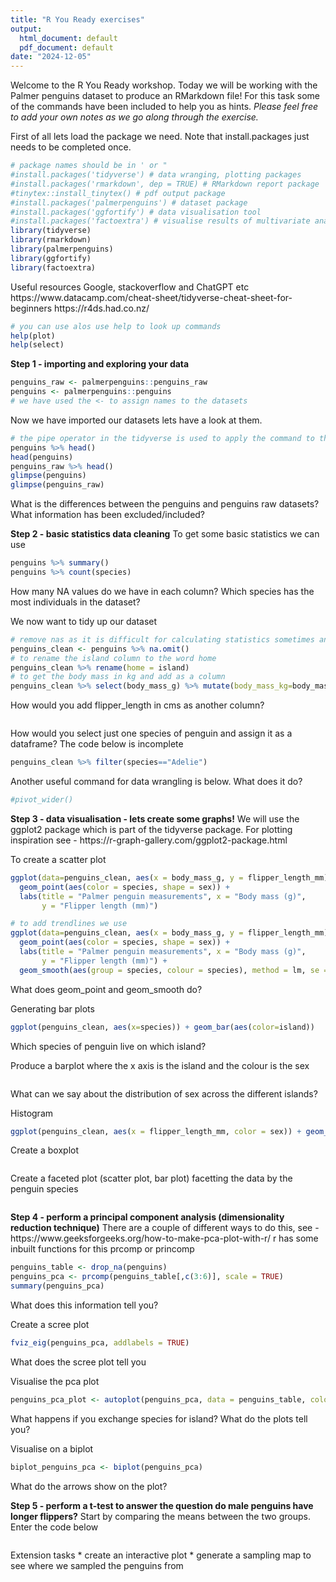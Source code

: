 ```yaml
---
title: "R You Ready exercises"
output:
  html_document: default
  pdf_document: default
date: "2024-12-05"
---
```

Welcome to the R You Ready workshop.
Today we will be working with the Palmer penguins dataset to produce an RMarkdown file!
For this task some of the commands have been included to help you as hints.
*Please feel free to add your own notes as we go along through the exercise.*

First of all lets load the package we need. Note that install.packages just needs to be completed once.
```r
# package names should be in ' or "
#install.packages('tidyverse') # data wranging, plotting packages 
#install.packages('rmarkdown', dep = TRUE) # RMarkdown report package
#tinytex::install_tinytex() # pdf output package
#install.packages('palmerpenguins') # dataset package
#install.packages('ggfortify') # data visualisation tool
#install.packages('factoextra') # visualise results of multivariate analyses
library(tidyverse)
library(rmarkdown)
library(palmerpenguins)
library(ggfortify)
library(factoextra)
```


Useful resources
Google, stackoverflow and ChatGPT etc
https://www.datacamp.com/cheat-sheet/tidyverse-cheat-sheet-for-beginners
https://r4ds.had.co.nz/

```r
# you can use alos use help to look up commands 
help(plot)
help(select)
```


**Step 1 - importing and exploring your data**
```r
penguins_raw <- palmerpenguins::penguins_raw
penguins <- palmerpenguins::penguins
# we have used the <- to assign names to the datasets
```

Now we have imported our datasets lets have a look at them.
```r
# the pipe operator in the tidyverse is used to apply the command to the dataframe to the left of the operator. You can add pipe operators one after another if needed!
penguins %>% head() 
head(penguins)
penguins_raw %>% head()
glimpse(penguins)
glimpse(penguins_raw)
```
What is the differences between the penguins and penguins raw datasets?
What information has been excluded/included?

**Step 2 - basic statistics data cleaning**
To get some basic statistics we can use
```r
penguins %>% summary()
penguins %>% count(species)
```
How many NA values do we have in each column?
Which species has the most individuals in the dataset?

We now want to tidy up our dataset
```r
# remove nas as it is difficult for calculating statistics sometimes and rename our new dataframe
penguins_clean <- penguins %>% na.omit()
# to rename the island column to the word home 
penguins_clean %>% rename(home = island) 
# to get the body mass in kg and add as a column
penguins_clean %>% select(body_mass_g) %>% mutate(body_mass_kg=body_mass_g*0.001)
```

How would you add flipper_length in cms as another column?
```r

```

How would you select just one species of penguin and assign it as a dataframe?
The code below is incomplete
```r
penguins_clean %>% filter(species=="Adelie")
```
Another useful command for data wrangling is below. What does it do?
```r
#pivot_wider()
```

**Step 3 - data visualisation - lets create some graphs!**
We will use the ggplot2 package which is part of the tidyverse package.
For plotting inspiration see -  https://r-graph-gallery.com/ggplot2-package.html

To create a scatter plot 
```r
ggplot(data=penguins_clean, aes(x = body_mass_g, y = flipper_length_mm)) + 
  geom_point(aes(color = species, shape = sex)) +
  labs(title = "Palmer penguin measurements", x = "Body mass (g)", 
       y = "Flipper length (mm)")

# to add trendlines we use 
ggplot(data=penguins_clean, aes(x = body_mass_g, y = flipper_length_mm)) + 
  geom_point(aes(color = species, shape = sex)) +
  labs(title = "Palmer penguin measurements", x = "Body mass (g)", 
       y = "Flipper length (mm)") +
  geom_smooth(aes(group = species, colour = species), method = lm, se = T) 
```

What does geom_point and geom_smooth do?

Generating bar plots
```r
ggplot(penguins_clean, aes(x=species)) + geom_bar(aes(color=island)) 
```
Which species of penguin live on which island?

Produce a barplot where the x axis is the island and the colour is the sex
```r

```
What can we say about the distribution of sex across the different islands?

Histogram 
```r
ggplot(penguins_clean, aes(x = flipper_length_mm, color = sex)) + geom_histogram(fill = "white")
```

Create a boxplot 
```r

```

Create a faceted plot (scatter plot, bar plot) facetting the data by the penguin species
```r

```

**Step 4 - perform a principal component analysis (dimensionality reduction technique)**
There are a couple of different ways to do this, see -  https://www.geeksforgeeks.org/how-to-make-pca-plot-with-r/
r has some inbuilt functions for this prcomp or princomp

```r
penguins_table <- drop_na(penguins)
penguins_pca <- prcomp(penguins_table[,c(3:6)], scale = TRUE)
summary(penguins_pca)
```
What does this information tell you?

Create a scree plot
```r
fviz_eig(penguins_pca, addlabels = TRUE)
```
What does the scree plot tell you

Visualise the pca plot
```r
penguins_pca_plot <- autoplot(penguins_pca, data = penguins_table, colour = 'species', shape = 'sex')

```
What happens if you exchange species for island?
What do the plots tell you?

Visualise on a biplot
```r
biplot_penguins_pca <- biplot(penguins_pca)
```
What do the arrows show on the plot?

**Step 5 - perform a t-test to answer the question do male penguins have longer flippers?**
Start by comparing the means between the two groups. Enter the code below
```r

```

Extension tasks 
* create an interactive plot
* generate a sampling map to see where we sampled the penguins from
